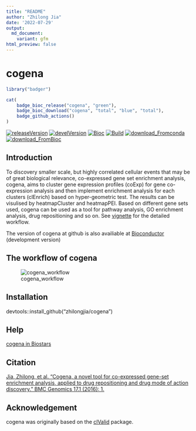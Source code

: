 ```yaml
---
title: "README"
author: "Zhilong Jia"
date: '2022-07-29'
output:
  md_document:
    variant: gfm
html_preview: false
---
```

# cogena

```r
library("badger")
```

```r
cat(
    badge_bioc_release("cogena", "green"),
	badge_bioc_download("cogena", "total", "blue", "total"),
	badge_github_actions()
)
```


 [![releaseVersion](http://img.shields.io/badge/release%20version-1.14.0-green.svg?style=flat)](http://bioconductor.org/packages/cogena) [![develVersion](http://img.shields.io/badge/devel%20version-1.15.0-green.svg?style=flat)](http://github.com/zhilnogjia/cogena) [![Bioc](http://www.bioconductor.org/shields/years-in-bioc/cogena.svg)](https://www.bioconductor.org/packages/devel/bioc/html/cogena.html#since) [![Build](http://bioconductor.org/shields/build/devel/bioc/cogena.svg)](http://www.bioconductor.org/packages/devel/bioc/html/cogena.html)
[![download_Fromconda](https://anaconda.org/bioconda/bioconductor-cogena/badges/downloads.svg)](https://anaconda.org/bioconda/bioconductor-cogena/badges)
[![download_FromBioc](https://img.shields.io/badge/download-14692/total-blue.svg)](https://bioconductor.org/packages/stats/bioc/cogena)

## Introduction
To discovery smaller scale, but highly correlated cellular events that may be of great biological relevance, co-expressed gene set enrichment analysis, cogena, aims to cluster gene expression profiles (coExp) for gene co-expression analysis and then implement enrichment analysis for each clusters (clEnrich) based on hyper-geometric test. The results can be visulised by heatmapCluster and heatmapPEI. Based on different gene sets used, cogena can be used as a tool for pathway analysis, GO enrichment analysis, drug repositioning and so on. See [vignette](http://bioconductor.org/packages/devel/bioc/vignettes/cogena/inst/doc/cogena-vignette_html.html) for the detailed workflow. 

The version of cogena at github is also availiable at [Bioconductor](http://www.bioconductor.org/packages/devel/bioc/html/cogena.html) (development version)


## The workflow of cogena
![cogena_workflow](inst/figure/Cogena_workflow.png)

## Installation
devtools::install_github("zhilongjia/cogena")

## Help
[cogena in Biostars](https://www.biostars.org/p/137330/)


## Citation
[Jia, Zhilong, et al. "Cogena, a novel tool for co-expressed gene-set enrichment analysis, applied to drug repositioning and drug mode of action discovery." BMC Genomics 17.1 (2016): 1.](http://bmcgenomics.biomedcentral.com/articles/10.1186/s12864-016-2737-8)


## Acknowledgement
cogena was originally based on the [clValid](http://cran.r-project.org/web/packages/clValid/index.html) package.

